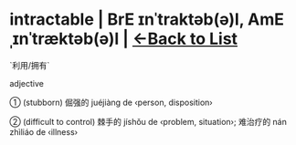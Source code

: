 = intractable | BrE ɪnˈtraktəb(ə)l, AmE ˌɪnˈtræktəb(ə)l | [[/wordsi|<-Back to List]] =

`利用/拥有`

adjective

① (stubborn) 倔强的 juéjiàng de ‹person, disposition›

② (difficult to control) 棘手的 jíshǒu de ‹problem, situation›; 难治疗的 nán zhìliáo de ‹illness›

